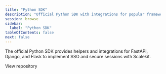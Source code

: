 ```yaml
---
title: "Python SDK"
description: "Official Python SDK with integrations for popular frameworks."
session: browse
sidebar:
  label: "Python SDK"
tableOfContents: false
next: false
---
```


The official Python SDK provides helpers and integrations for FastAPI, Django, and Flask to implement SSO and secure sessions with Scalekit.


<LinkButton href="https://github.com/scalekit-inc/scalekit-sdk-python" target="_blank" rel="noopener" icon="github">View repository</LinkButton>
